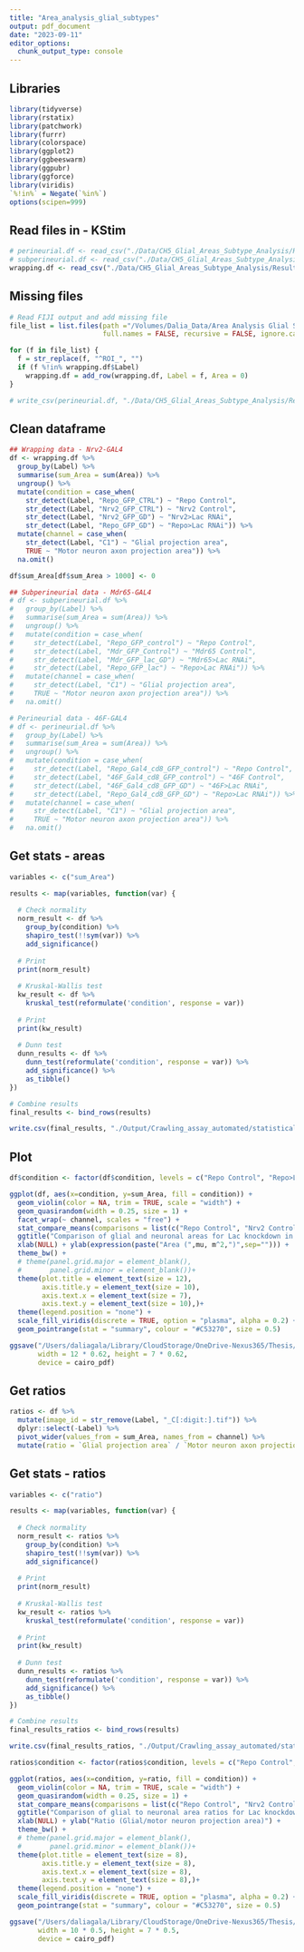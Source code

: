 ```yaml
---
title: "Area_analysis_glial_subtypes"
output: pdf_document
date: "2023-09-11"
editor_options: 
  chunk_output_type: console
---
```

## Libraries
```r
library(tidyverse)
library(rstatix)
library(patchwork)
library(furrr)
library(colorspace)
library(ggplot2)
library(ggbeeswarm)
library(ggpubr)
library(ggforce)
library(viridis)
`%!in%` = Negate(`%in%`)
options(scipen=999)
```

## Read files in - KStim
```r
# perineurial.df <- read_csv("./Data/CH5_Glial_Areas_Subtype_Analysis/Results_Area_46F_GAL4.csv")
# subperineurial.df <- read_csv("./Data/CH5_Glial_Areas_Subtype_Analysis/Results_Area_Mdr65_GAL4.csv")
wrapping.df <- read_csv("./Data/CH5_Glial_Areas_Subtype_Analysis/Results_Area_Nrv2_GAL4.csv")
```

## Missing files
```r
# Read FIJI output and add missing file
file_list = list.files(path ="/Volumes/Dalia_Data/Area Analysis Glial Subtypes/Nrv2/Nrv2_Output_New/", pattern = "*.tif", all.files = FALSE,
                       full.names = FALSE, recursive = FALSE, ignore.case = FALSE, include.dirs = FALSE, no.. = FALSE)

for (f in file_list) {
  f = str_replace(f, "^ROI_", "")
  if (f %!in% wrapping.df$Label)
    wrapping.df = add_row(wrapping.df, Label = f, Area = 0)
}

# write_csv(perineurial.df, "./Data/CH5_Glial_Areas_Subtype_Analysis/Results_Area_46F_GAL4_empty_added.csv")
```

## Clean dataframe
```r
## Wrapping data - Nrv2-GAL4
df <- wrapping.df %>%
  group_by(Label) %>%
  summarise(sum_Area = sum(Area)) %>%
  ungroup() %>%
  mutate(condition = case_when(
    str_detect(Label, "Repo_GFP_CTRL") ~ "Repo Control",
    str_detect(Label, "Nrv2_GFP_CTRL") ~ "Nrv2 Control",
    str_detect(Label, "Nrv2_GFP_GD") ~ "Nrv2>Lac RNAi",
    str_detect(Label, "Repo_GFP_GD") ~ "Repo>Lac RNAi")) %>%
  mutate(channel = case_when(
    str_detect(Label, "C1") ~ "Glial projection area",
    TRUE ~ "Motor neuron axon projection area")) %>%
  na.omit()

df$sum_Area[df$sum_Area > 1000] <- 0

## Subperineurial data - Mdr65-GAL4
# df <- subperineurial.df %>%
#   group_by(Label) %>%
#   summarise(sum_Area = sum(Area)) %>%
#   ungroup() %>%
#   mutate(condition = case_when(
#     str_detect(Label, "Repo_GFP_control") ~ "Repo Control",
#     str_detect(Label, "Mdr_GFP_Control") ~ "Mdr65 Control",
#     str_detect(Label, "Mdr_GFP_lac_GD") ~ "Mdr65>Lac RNAi",
#     str_detect(Label, "Repo_GFP_lac") ~ "Repo>Lac RNAi")) %>%
#   mutate(channel = case_when(
#     str_detect(Label, "C1") ~ "Glial projection area",
#     TRUE ~ "Motor neuron axon projection area")) %>%
#   na.omit()

# Perineurial data - 46F-GAL4
# df <- perineurial.df %>%
#   group_by(Label) %>%
#   summarise(sum_Area = sum(Area)) %>%
#   ungroup() %>%
#   mutate(condition = case_when(
#     str_detect(Label, "Repo_Gal4_cd8_GFP_control") ~ "Repo Control",
#     str_detect(Label, "46F_Gal4_cd8_GFP_control") ~ "46F Control",
#     str_detect(Label, "46F_Gal4_cd8_GFP_GD") ~ "46F>Lac RNAi",
#     str_detect(Label, "Repo_Gal4_cd8_GFP_GD") ~ "Repo>Lac RNAi")) %>%
#   mutate(channel = case_when(
#     str_detect(Label, "C1") ~ "Glial projection area",
#     TRUE ~ "Motor neuron axon projection area")) %>%
#   na.omit()
```

## Get stats - areas
```r
variables <- c("sum_Area")

results <- map(variables, function(var) {
  
  # Check normality
  norm_result <- df %>%
    group_by(condition) %>%
    shapiro_test(!!sym(var)) %>%
    add_significance()
  
  # Print
  print(norm_result)
  
  # Kruskal-Wallis test
  kw_result <- df %>%
    kruskal_test(reformulate('condition', response = var))
  
  # Print
  print(kw_result)
  
  # Dunn test
  dunn_results <- df %>%
    dunn_test(reformulate('condition', response = var)) %>%
    add_significance() %>% 
    as_tibble()
})

# Combine results
final_results <- bind_rows(results)

write.csv(final_results, "./Output/Crawling_assay_automated/statistical_results_14092023_Nrv2_area.csv", row.names = FALSE)
```

## Plot
```r
df$condition <- factor(df$condition, levels = c("Repo Control", "Repo>Lac RNAi", "Nrv2 Control", "Nrv2>Lac RNAi"))

ggplot(df, aes(x=condition, y=sum_Area, fill = condition)) + 
  geom_violin(color = NA, trim = TRUE, scale = "width") +
  geom_quasirandom(width = 0.25, size = 1) +
  facet_wrap(~ channel, scales = "free") + 
  stat_compare_means(comparisons = list(c("Repo Control", "Nrv2 Control"), c("Repo Control", "Repo>Lac RNAi"), c("Nrv2 Control", "Nrv2>Lac RNAi")), method = "wilcox.test", label = 'p.signif') +
  ggtitle("Comparison of glial and neuronal areas for Lac knockdown in wrapping glia") +
  xlab(NULL) + ylab(expression(paste("Area (",mu, m^2,")",sep=""))) +
  theme_bw() +
  # theme(panel.grid.major = element_blank(),
  #       panel.grid.minor = element_blank())+
  theme(plot.title = element_text(size = 12),
        axis.title.y = element_text(size = 10),
        axis.text.x = element_text(size = 7),
        axis.text.y = element_text(size = 10),)+
  theme(legend.position = "none") +
  scale_fill_viridis(discrete = TRUE, option = "plasma", alpha = 0.2) +
  geom_pointrange(stat = "summary", colour = "#C53270", size = 0.5) 

ggsave("/Users/daliagala/Library/CloudStorage/OneDrive-Nexus365/Thesis/Thesis-Scripts/Output/Plots/CH5_Nrv2_GAL4_Lac_areas.pdf",
       width = 12 * 0.62, height = 7 * 0.62,
       device = cairo_pdf)
```

## Get ratios
```r
ratios <- df %>% 
  mutate(image_id = str_remove(Label, "_C[:digit:].tif")) %>%
  dplyr::select(-Label) %>%
  pivot_wider(values_from = sum_Area, names_from = channel) %>%
  mutate(ratio = `Glial projection area` / `Motor neuron axon projection area`)
```

## Get stats - ratios
```r
variables <- c("ratio")

results <- map(variables, function(var) {
  
  # Check normality
  norm_result <- ratios %>%
    group_by(condition) %>%
    shapiro_test(!!sym(var)) %>%
    add_significance()
  
  # Print
  print(norm_result)
  
  # Kruskal-Wallis test
  kw_result <- ratios %>%
    kruskal_test(reformulate('condition', response = var))
  
  # Print
  print(kw_result)
  
  # Dunn test
  dunn_results <- ratios %>%
    dunn_test(reformulate('condition', response = var)) %>%
    add_significance() %>% 
    as_tibble()
})

# Combine results
final_results_ratios <- bind_rows(results)

write.csv(final_results_ratios, "./Output/Crawling_assay_automated/statistical_results_14092023_Nrv2_ratios.csv", row.names = FALSE)
```

```r
ratios$condition <- factor(ratios$condition, levels = c("Repo Control", "Repo>Lac RNAi", "Nrv2 Control", "Nrv2>Lac RNAi"))

ggplot(ratios, aes(x=condition, y=ratio, fill = condition)) + 
  geom_violin(color = NA, trim = TRUE, scale = "width") +
  geom_quasirandom(width = 0.25, size = 1) +
  stat_compare_means(comparisons = list(c("Repo Control", "Nrv2 Control"), c("Repo Control", "Repo>Lac RNAi"), c("Nrv2 Control", "Nrv2>Lac RNAi")), method = "t.test", label = 'p.signif') +
  ggtitle("Comparison of glial to neuronal area ratios for Lac knockdown in wrapping glia") +
  xlab(NULL) + ylab("Ratio (Glial/motor neuron projection area)") +
  theme_bw() +
  # theme(panel.grid.major = element_blank(),
  #       panel.grid.minor = element_blank())+
  theme(plot.title = element_text(size = 8),
        axis.title.y = element_text(size = 8),
        axis.text.x = element_text(size = 8),
        axis.text.y = element_text(size = 8),)+
  theme(legend.position = "none") +
  scale_fill_viridis(discrete = TRUE, option = "plasma", alpha = 0.2) +
  geom_pointrange(stat = "summary", colour = "#C53270", size = 0.5) 

ggsave("/Users/daliagala/Library/CloudStorage/OneDrive-Nexus365/Thesis/Thesis-Scripts/Output/Plots/CH5_Nrv2_GAL4_Lac_ratios.pdf",
       width = 10 * 0.5, height = 7 * 0.5,
       device = cairo_pdf)
```


